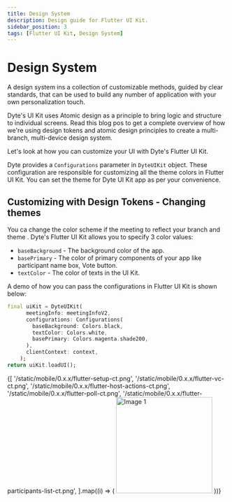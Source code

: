 ```yaml
---
title: Design System
description: Design guide for Flutter UI Kit.
sidebar_position: 3
tags: [Flutter UI Kit, Design System]
---
```


# Design System

A design system ins a collection of customizable methods, guided by clear standards, that can be used to build any number of application with your own personalization touch.

Dyte's UI Kit uses Atomic design as a principle to bring logic and structure to individual screens. Read this blog pos to get a complete overview of how we're using design tokens and atomic design principles to create a multi-branch, multi-device design system.

Let's look at how you can customize your UI with Dyte's Flutter UI Kit.

Dyte provides a `Configurations` parameter in `DyteUIKit` object. These configuration are responsible for customizing all the theme colors in Flutter UI Kit. You can set the theme for Dyte UI Kit app as per your convenience.

## Customizing with Design Tokens - Changing themes

You ca change the color scheme if the meeting to reflect your branch and theme . Dyte's Flutter UI Kit allows you to specify 3 color values:

- `baseBackground` - The background color of the app.
- `basePrimary` - The color of primary components of your app like participant name box, Vote button.
- `textColor` - The color of texts in the UI Kit.

A demo of how you can pass the configurations in Flutter UI Kit is shown below:

```dart
final uiKit = DyteUIKit(
      meetingInfo: meetingInfoV2,
      configurations: Configurations(
        baseBackground: Colors.black,
        textColor: Colors.white,
        basePrimary: Colors.magenta.shade200,
      ),
      clientContext: context,
    );
return uiKit.loadUI();
```

<div
  style={{
    display: 'flex',
    flexDirection: 'row',
    flexWrap: 'wrap',
    flex: '1 1 0',
    justifyContent: 'center',
  }}
>
  {[
    '/static/mobile/0.x.x/flutter-setup-ct.png',
    '/static/mobile/0.x.x/flutter-vc-ct.png',
    '/static/mobile/0.x.x/flutter-host-actions-ct.png',
    '/static/mobile/0.x.x/flutter-poll-ct.png',
    '/static/mobile/0.x.x/flutter-participants-list-ct.png',
  ].map((i) => (
    <img
      src={i}
      alt="Image 1"
      width="220"
      style={{ margin: '10px', borderRadius: '8px' }}
    />
  ))}
</div>
